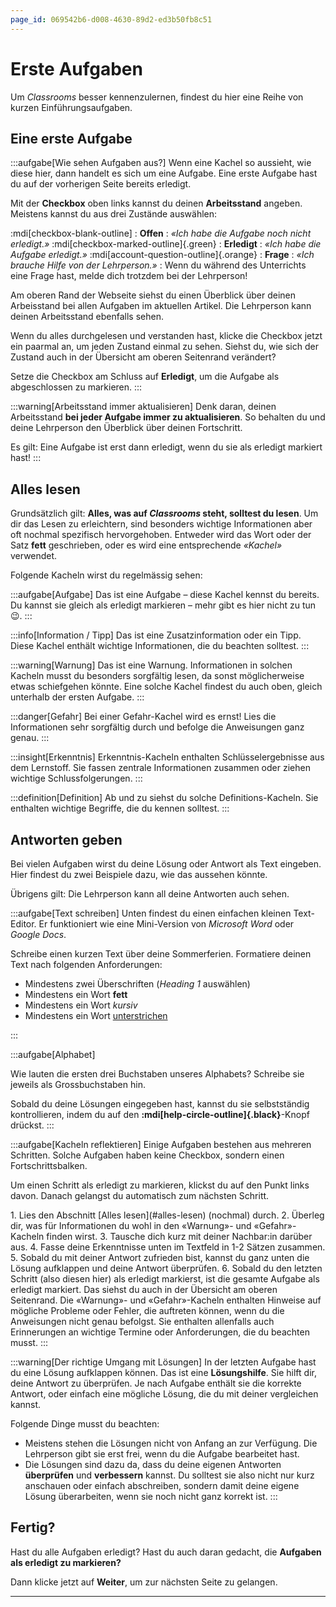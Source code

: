 ```yaml
---
page_id: 069542b6-d008-4630-89d2-ed3b50fb8c51
---
```



# Erste Aufgaben
Um _Classrooms_ besser kennenzulernen, findest du hier eine Reihe von kurzen Einführungsaufgaben.

## Eine erste Aufgabe
:::aufgabe[Wie sehen Aufgaben aus?]
<TaskState id="822799a1-05e7-4e34-a209-78a76b0519a6" />
Wenn eine Kachel so aussieht, wie diese hier, dann handelt es sich um eine Aufgabe. Eine erste Aufgabe hast du auf der vorherigen Seite bereits erledigt.

Mit der **Checkbox** oben links kannst du deinen **Arbeitsstand** angeben. Meistens kannst du aus drei Zustände auswählen:

:mdi[checkbox-blank-outline]
: **Offen**
: _«Ich habe die Aufgabe noch nicht erledigt.»_
:mdi[checkbox-marked-outline]{.green}
: **Erledigt**
: _«Ich habe die Aufgabe erledigt.»_
:mdi[account-question-outline]{.orange}
: **Frage**
: _«Ich brauche Hilfe von der Lehrperson.»_
: Wenn du während des Unterrichts eine Frage hast, melde dich trotzdem bei der Lehrperson!

Am oberen Rand der Webseite siehst du einen Überblick über deinen Arbeisstand bei allen Aufgaben im aktuellen Artikel. Die Lehrperson kann deinen Arbeitsstand ebenfalls sehen.

Wenn du alles durchgelesen und verstanden hast, klicke die Checkbox jetzt ein paarmal an, um jeden Zustand einmal zu sehen. Siehst du, wie sich der Zustand auch in der Übersicht am oberen Seitenrand verändert?

Setze die Checkbox am Schluss auf **Erledigt**, um die Aufgabe als abgeschlossen zu markieren.
:::

:::warning[Arbeitsstand immer aktualisieren]
Denk daran, deinen Arbeitsstand **bei jeder Aufgabe immer zu aktualisieren**. So behalten du und deine Lehrperson den Überblick über deinen Fortschritt.

Es gilt: Eine Aufgabe ist erst dann erledigt, wenn du sie als erledigt markiert hast!
:::

## Alles lesen
Grundsätzlich gilt: **Alles, was auf _Classrooms_ steht, solltest du lesen**. Um dir das Lesen zu erleichtern, sind besonders wichtige Informationen aber oft nochmal spezifisch hervorgehoben. Entweder wird das Wort oder der Satz **fett** geschrieben, oder es wird eine entsprechende _«Kachel»_ verwendet.

Folgende Kacheln wirst du regelmässig sehen:

:::aufgabe[Aufgabe]
<TaskState id="68b29c3d-4a97-402e-bc49-ea7f9ecfa968" />
Das ist eine Aufgabe – diese Kachel kennst du bereits. Du kannst sie gleich als erledigt markieren – mehr gibt es hier nicht zu tun 😉.
:::

:::info[Information / Tipp]
Das ist eine Zusatzinformation oder ein Tipp. Diese Kachel enthält wichtige Informationen, die du beachten solltest.
:::

:::warning[Warnung]
Das ist eine Warnung. Informationen in solchen Kacheln musst du besonders sorgfältig lesen, da sonst möglicherweise etwas schiefgehen könnte. Eine solche Kachel findest du auch oben, gleich unterhalb der ersten Aufgabe.
:::

:::danger[Gefahr]
Bei einer Gefahr-Kachel wird es ernst! Lies die Informationen sehr sorgfältig durch und befolge die Anweisungen ganz genau.
:::

:::insight[Erkenntnis]
Erkenntnis-Kacheln enthalten Schlüsselergebnisse aus dem Lernstoff. Sie fassen zentrale Informationen zusammen oder ziehen wichtige Schlussfolgerungen.
:::

:::definition[Definition]
Ab und zu siehst du solche Definitions-Kacheln. Sie enthalten wichtige Begriffe, die du kennen solltest.
:::

## Antworten geben
Bei vielen Aufgaben wirst du deine Lösung oder Antwort als Text eingeben. Hier findest du zwei Beispiele dazu, wie das aussehen könnte.

Übrigens gilt: Die Lehrperson kann all deine Antworten auch sehen.

:::aufgabe[Text schreiben]
<TaskState id='c670335e-6858-4fc6-b0b2-29b265916fbd' />
Unten findest du einen einfachen kleinen Text-Editor. Er funktioniert wie eine Mini-Version von _Microsoft Word_ oder _Google Docs_.

Schreibe einen kurzen Text über deine Sommerferien. Formatiere deinen Text nach folgenden Anforderungen:
- Mindestens zwei Überschriften (_Heading 1_ auswählen)
- Mindestens ein Wort **fett**
- Mindestens ein Wort _kursiv_
- Mindestens ein Wort <u>unterstrichen</u>

<QuillV2 id='6284d7aa-0314-4a55-a0f6-fe6e10177e9a' />
:::

:::aufgabe[Alphabet]
<TaskState id='f828cb89-58f6-4e71-989c-0e4163574575' />

Wie lauten die ersten drei Buchstaben unseres Alphabets? Schreibe sie jeweils als Grossbuchstaben hin.

<String id="ca5b2961-6632-48e4-b95d-1912e095b73c" label='1. Buchstabe'/>
<String id="e2b051f7-6e62-4352-bf86-914d5333ac87" label='2. Buchstabe'/>
<String id="5eabe076-c6d4-4b46-a499-19475e7baa99" label='3. Buchstabe'/>

Sobald du deine Lösungen eingegeben hast, kannst du sie selbstständig kontrollieren, indem du auf den __:mdi[help-circle-outline]{.black}__-Knopf drückst.
:::

:::aufgabe[Kacheln reflektieren]
Einige Aufgaben bestehen aus mehreren Schritten. Solche Aufgaben haben keine Checkbox, sondern einen Fortschrittsbalken.

Um einen Schritt als erledigt zu markieren, klickst du auf den Punkt links davon. Danach gelangst du automatisch zum nächsten Schritt.

<ProgressState id="fc9cb740-4b16-43a6-b7f8-0d74714e5954" confirm preventTogglingFutureSteps>
1. Lies den Abschnitt [Alles lesen](#alles-lesen) (nochmal) durch.
2. Überleg dir, was für Informationen du wohl in den «Warnung»- und «Gefahr»-Kacheln finden wirst.
3. Tausche dich kurz mit deiner Nachbar:in darüber aus.
4. Fasse deine Erkenntnisse unten im Textfeld in 1-2 Sätzen zusammen.
5. Sobald du mit deiner Antwort zufrieden bist, kannst du ganz unten die Lösung aufklappen und deine Antwort überprüfen.
6. Sobald du den letzten Schritt (also diesen hier) als erledigt markierst, ist die gesamte Aufgabe als erledigt markiert. Das siehst du auch in der Übersicht am oberen Seitenrand.
</ProgressState>

<QuillV2 id="50bb33a4-ca8d-418f-a1c8-0dad473071ba" />

<Solution id="5366afab-7cd0-4898-9cb6-485db2ead47c">
Die «Warnung»- und «Gefahr»-Kacheln enthalten Hinweise auf mögliche Probleme oder Fehler, die auftreten können, wenn du die Anweisungen nicht genau befolgst. Sie enthalten allenfalls auch Erinnerungen an wichtige Termine oder Anforderungen, die du beachten musst.
</Solution>
:::

:::warning[Der richtige Umgang mit Lösungen]
In der letzten Aufgabe hast du eine Lösung aufklappen können. Das ist eine **Lösungshilfe**. Sie hilft dir, deine Antwort zu überprüfen. Je nach Aufgabe enthält sie die korrekte Antwort, oder einfach eine mögliche Lösung, die du mit deiner vergleichen kannst.

Folgende Dinge musst du beachten:
- Meistens stehen die Lösungen nicht von Anfang an zur Verfügung. Die Lehrperson gibt sie erst frei, wenn du die Aufgabe bearbeitet hast.
- Die Lösungen sind dazu da, dass du deine eigenen Antworten **überprüfen** und **verbessern** kannst. Du solltest sie also nicht nur kurz anschauen oder einfach abschreiben, sondern damit deine eigene Lösung überarbeiten, wenn sie noch nicht ganz korrekt ist.
:::

## Fertig?
Hast du alle Aufgaben erledigt? Hast du auch daran gedacht, die **Aufgaben als erledigt zu markieren?**

Dann klicke jetzt auf __Weiter__, um zur nächsten Seite zu gelangen.

---